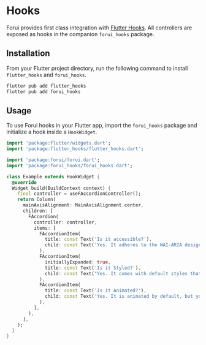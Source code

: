 
# Hooks

Forui provides first class integration with [Flutter Hooks](flutter_hooks). All controllers are exposed as hooks in the
companion `forui_hooks` package.

## Installation

From your Flutter project directory, run the following command to install `flutter_hooks` and `forui_hooks`.

```bash filename="bash"
flutter pub add flutter_hooks
flutter pub add forui_hooks
```

## Usage

To use Forui hooks in your Flutter app, import the `forui_hooks` package and initialize a hook inside a `HookWidget`.

```dart {5, 7, 10}
import 'package:flutter/widgets.dart';
import 'package:flutter_hooks/flutter_hooks.dart';

import 'package:forui/forui.dart';
import 'package:forui_hooks/forui_hooks.dart';

class Example extends HookWidget {
  @override
  Widget build(BuildContext context) {
    final controller = useFAccordionController();
    return Column(
      mainAxisAlignment: MainAxisAlignment.center,
      children: [
        FAccordion(
          controller: controller,
          items: [
            FAccordionItem(
              title: const Text('Is it accessible?'),
              child: const Text('Yes. It adheres to the WAI-ARIA design pattern.'),
            ),
            FAccordionItem(
              initiallyExpanded: true,
              title: const Text('Is it Styled?'),
              child: const Text("Yes. It comes with default styles that matches the other components' aesthetics"),
            ),
            FAccordionItem(
              title: const Text('Is it Animated?'),
              child: const Text('Yes. It is animated by default, but you can disable it if you prefer'),
            ),
          ],
        ),
      ],
    );
  }
}
```